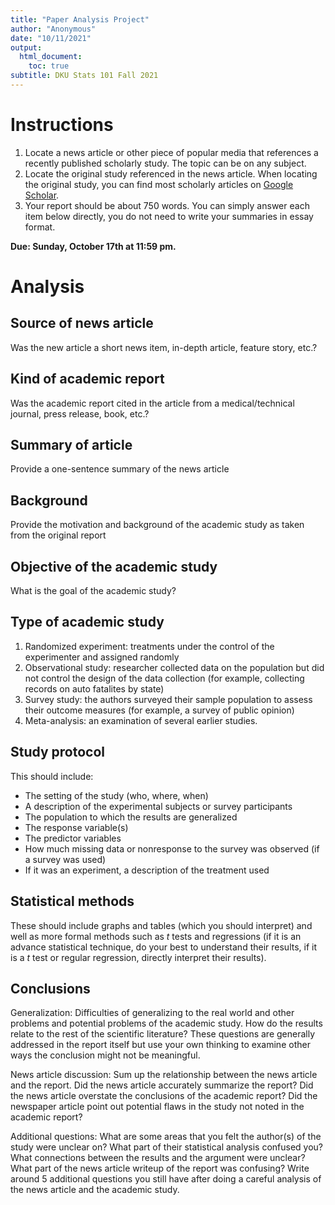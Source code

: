 ```yaml
---
title: "Paper Analysis Project"
author: "Anonymous"
date: "10/11/2021"
output:
  html_document:
    toc: true
subtitle: DKU Stats 101 Fall 2021
---
```


# Instructions

1. Locate a news article or other piece of popular media that references a recently published scholarly study. The topic can be on any subject. 
2. Locate the original study referenced in the news article. When locating the original study, you can find most scholarly articles on [Google Scholar](https://scholar.google.com). 
3. Your report should be about 750 words. You can simply answer each item below directly, you do not need to write your summaries in essay format.

**Due: Sunday, October 17th at 11:59 pm.** 

# Analysis

## Source of news article

Was the new article a short news item, in-depth article, feature story, etc.?

## Kind of academic report 

Was the academic report cited in the article from a medical/technical journal, press release, book, etc.?

## Summary of article

Provide a one-sentence summary of the news article

## Background

Provide the motivation and background of the academic study as taken from the original report

## Objective of the academic study

What is the goal of the academic study?

## Type of academic study

1. Randomized experiment: treatments under the control of the experimenter and assigned randomly
2. Observational study: researcher collected data on the population but did not control the design of the data collection (for example, collecting records on auto fatalites by state)
3. Survey study: the authors surveyed their sample population to assess their outcome measures (for example, a survey of public opinion)
4. Meta-analysis: an examination of several earlier studies.

## Study protocol 

This should include: 

* The setting of the study (who, where, when)
* A description of the experimental subjects or survey participants
* The population to which the results are generalized
* The response variable(s)
* The predictor variables
* How much missing data or nonresponse to the survey was observed (if a survey was used)
* If it was an experiment, a description of the treatment used

## Statistical methods

These should include graphs and tables (which you should interpret) and well as more formal methods such as $t$ tests and regressions (if it is an advance statistical technique, do your best to understand their results, if it is a $t$ test or regular regression, directly interpret their results). 

## Conclusions

Generalization: Difficulties of generalizing to the real world and other problems and potential problems of the academic study. How do the results relate to the rest of the scientific literature? These questions are generally addressed in the report itself but use your own thinking to examine other ways the conclusion might not be meaningful. 

News article discussion: Sum up the relationship between the news article and the report. Did the news article accurately summarize the report? Did the news article overstate the conclusions of the academic report? Did the newspaper article point out potential flaws in the study not noted in the academic report?

Additional questions: What are some areas that you felt the author(s) of the study were unclear on? What part of their statistical analysis confused you? What connections between the results and the argument were unclear? What part of the news article writeup of the report was confusing? Write around 5 additional questions you still have after doing a careful analysis of the news article and the academic study. 

